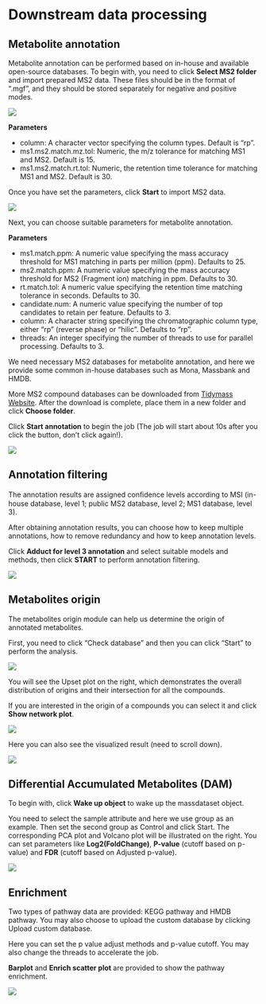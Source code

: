 # Downstream data processing

## Metabolite annotation

Metabolite annotation can be performed based on in-house and available open-source databases. To begin with, you need to click **Select MS2 folder** and import prepared MS2 data. These files should be in the format of ".mgf", and they should be stored separately for negative and positive modes.

![](figures/ms2_folder.png)

**Parameters**

* column: A character vector specifying the column types. Default is "rp".
* ms1.ms2.match.mz.tol: Numeric, the m/z tolerance for matching MS1 and MS2. Default is 15.
* ms1.ms2.match.rt.tol: Numeric, the retention time tolerance for matching MS1 and MS2. Default is 30.

Once you have set the parameters, click **Start** to import MS2 data.

![](figures/metabolite_annotation.png)

Next, you can choose suitable parameters for metabolite annotation.

**Parameters**

* ms1.match.ppm: A numeric value specifying the mass accuracy threshold for MS1 matching in parts per million (ppm). Defaults to 25.
* ms2.match.ppm: A numeric value specifying the mass accuracy threshold for MS2 (Fragment ion) matching in ppm. Defaults to 30.
* rt.match.tol: A numeric value specifying the retention time matching tolerance in seconds. Defaults to 30.
* candidate.num: A numeric value specifying the number of top candidates to retain per feature. Defaults to 3.
* column: A character string specifying the chromatographic column type, either "rp" (reverse phase) or "hilic". Defaults to "rp".
* threads: An integer specifying the number of threads to use for parallel processing. Defaults to 3.

We need necessary MS2 databases for metabolite annotation, and here we provide some common in-house databases such as Mona, Massbank and HMDB. 

More MS2 compound databases can be downloaded from [Tidymass Website](https://www.tidymass.org/databases/){target="_blank"}. After the download is complete, place them in a new folder and click **Choose folder**.

Click **Start annotation** to begin the job (The job will start about 10s after you click the button, don't click again!).

![](figures/metabolite_annotation2.png)

## Annotation filtering

The annotation results are assigned conﬁdence levels according to MSI (in-house database, level 1; public MS2 database, level 2; MS1 database, level 3).

After obtaining annotation results, you can choose how to keep multiple annotations, how to remove redundancy and how to keep annotation levels.

Click **Adduct for level 3 annotation** and select suitable models and methods, then click **START** to perform annotation filtering.

![](figures/annotation_filtering.png)

## Metabolites origin

The metabolites origin module can help us determine the origin of annotated metabolites.

First, you need to click "Check database" and then you can click "Start" to perform the analysis. 

![](figures/origin_analysis.png)

You will see the Upset plot on the right, which demonstrates the overall distribution of origins and their intersection for all the compounds.

If you are interested in the origin of a compounds you can select it and click **Show network plot**. 

![](figures/origins_com.png)

Here you can also see the visualized result (need to scroll down).

![](figures/origins_visual.png)


## Differential Accumulated Metabolites (DAM)

To begin with, click **Wake up object** to wake up the massdataset object.

You need to select the sample attribute and here we use group as an example. Then set the second group as Control and click Start. The corresponding PCA plot and Volcano plot will be illustrated on the right. You can set parameters like **Log2(FoldChange)**, **P-value** (cutoff based on p-value) and **FDR** (cutoff based on Adjusted p-value).

![](figures/dam.png)

## Enrichment
Two types of pathway data are provided: KEGG pathway and HMDB pathway. You may also choose to upload the custom database by clicking Upload custom database.

Here you can set the p value adjust methods and p-value cutoff. You may also change the threads to accelerate the job.

**Barplot** and **Enrich scatter plot** are provided to show the pathway enrichment.

![](figures/enrichment.png)















